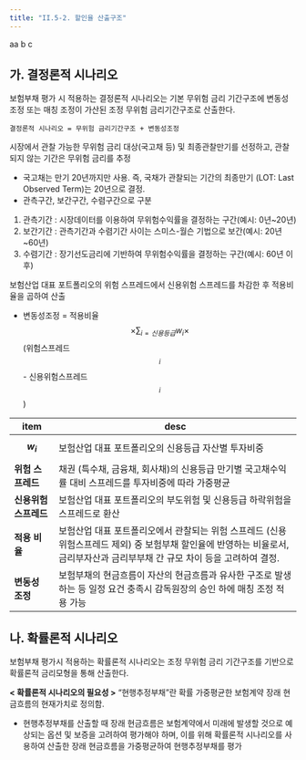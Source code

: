 ```yaml
---
title: "II.5-2. 할인율 산출구조"
---
```



<Card title="Title" >
</Card>

<Panel header="Header" toggleable>
</Panel>


  <TabView>
      <TabPanel header="aa">
aa
      </TabPanel>
      <TabPanel header="bb">
b
      </TabPanel>
      <TabPanel header="cc" >
c
      </TabPanel>
  </TabView>

<a id="가"></a> 
## 가. 결정론적 시나리오
보험부채 평가 시 적용하는 결정론적 시나리오는 기본 무위험 금리 기간구조에 변동성 조정 또는 매칭 조정이 가산된 조정 무위험 금리기간구조로 산출한다.

```
결정론적 시나리오 = 무위험 금리기간구조 + 변동성조정
```

<TabView>
  <TabPanel header="무위험 금리기간구조">

<Card>

시장에서 관찰 가능한 무위험 금리 대상(국고채 등) 및 최종관찰만기를 선정하고, 관찰되지 않는 기간은 무위험 금리를 추정
- 국고채는 만기 20년까지만 사용. 즉, 국채가 관찰되는 기간의 최종만기 (LOT: Last Observed Term)는 20년으로 결정.
- 관측구간, 보간구간, 수렴구간으로 구분
1. 관측기간 : 시장데이터를 이용하여 무위험수익률을 결정하는 구간(예시: 0년~20년)
2. 보간기간 : 관측기간과 수렴기간 사이는 스미스-월슨 기법으로 보간(예시: 20년~60년)
3. 수렴기간 : 장기선도금리에 기반하여 무위험수익률을 결정하는 구간(예시: 60년 이후)

</Card>

  </TabPanel>
  <TabPanel header="변동성 조정">

<Card>

보험산업 대표 포트폴리오의 위험 스프레드에서 신용위험 스프레드를 차감한 후 적용비율을 곱하여 산출
-  변동성조정 = 적용비율 $$\times\displaystyle \sum_{i=신용등급}{w_i}\times $$ (위험스프레드$$_i$$ - 신용위험스프레드$$_i$$)


| item | desc  |
|---|---|
| **$$w_i$$** | 보험산업 대표 포트폴리오의 신용등급 자산별 투자비중 |
| **위험 스프레드** | 채권 (특수채, 금융채, 회사채)의 신용등급 만기별 국고채수익률 대비 스프레드를 투자비중에 따라 가중평균 |
| **신용위험 스프레드** | 보험산업 대표 포트폴리오의 부도위험 및 신용등급 하락위험을 스프레드로 환산 |
| **적용 비율** | 보험산업 대표 포트폴리오에서 관찰되는 위험 스프레드 (신용위험스프레드 제외) 중 보험부채 할인율에 반영하는 비율로서, 금리부자산과 금리부부채 간 규모 차이 등을 고려하여 결정. |
| **변동성 조정** | 보험부채의 현금흐름이 자산의 현금흐름과 유사한 구조로 발생하는 등 일정 요건 충족시 감독원장의 승인 하에 매칭 조정 적용 가능 |



</Card>

  </TabPanel>

</TabView>



<a id="나"></a> 
## 나. 확률론적 시나리오

보험부채 평가시 적용하는 확률론적 시나리오는 조정 무위험 금리 기간구조를 기반으로 확률론적 금리모형을 통해 산출한다.


<Card>

**< 확률론적 시나리오의 필요성 >**
“현행추정부채”란 확률 가중평균한 보험계약 장래 현금흐름의 현재가치로 정의함.
- 현행추정부채를 산출할 때 장래 현금흐름은 보험계약에서 미래에 발생할 것으로 예상되는 옵션 및 보증을 고려하여 평가해야 하며, 이를 위해 확률론적 시나리오를 사용하여 산출한 장래 현금흐름을 가중평균하여 현행추정부채를 평가

</Card>
